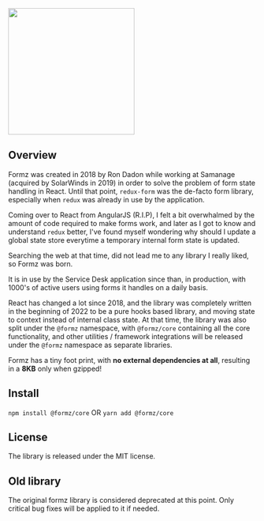 
<Meta title="Getting Started" />

<div class="text-center mb-3"><img src={Logo} width="256" height="256" /></div>

## Overview

Formz was created in 2018 by Ron Dadon while working at Samanage (acquired by SolarWinds in 2019)
in order to solve the problem of form state handling in React. Until that point, `redux-form` was
the de-facto form library, especially when `redux` was already in use by the application.

Coming over to React from AngularJS (R.I.P), I felt a bit overwhalmed by the amount of code required
to make forms work, and later as I got to know and understand `redux` better, I've found myself
wondering why should I update a global state store everytime a temporary internal form state is
updated.

Searching the web at that time, did not lead me to any library I really liked, so Formz was born.

It is in use by the Service Desk application since than, in production, with 1000's of active users
using forms it handles on a daily basis.

React has changed a lot since 2018, and the library was completely written in the beginning of 2022
to be a pure hooks based library, and moving state to context instead of internal class state.
At that time, the library was also split under the `@formz` namespace, with `@formz/core` containing
all the core functionality, and other utilities / framework integrations will be released under the
`@formz` namespace as separate libraries.

<div class="alert alert-success">Formz has a tiny foot print, with <strong>no external dependencies at all</strong>, resulting in a <strong>8KB</strong> only
when gzipped!</div>

## Install

`npm install @formz/core` OR `yarn add @formz/core`

## License

The library is released under the MIT license.

## Old library
<div class="alert alert-warning">The original formz library is considered deprecated at this point. Only critical bug fixes will be applied to it if needed.</div>